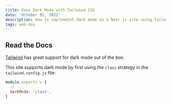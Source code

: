 ```yaml
---
title: Easy Dark Mode with Tailwind CSS
date: 'October 02, 2022'
description: How to implemetnt dark mode on a Next.js site using Tailwind CSS.
tags: web-dev
---
```


## Read the Docs

[Tailwind](https://tailwindcss.com/docs/dark-mode) has great support for dark mode out of the box. 

This site supports dark mode by first using the `class` strategy in the `tailwind.config.js` file:

```js
module.exports = {
  // ...
  darkMode: 'class',
}
```

